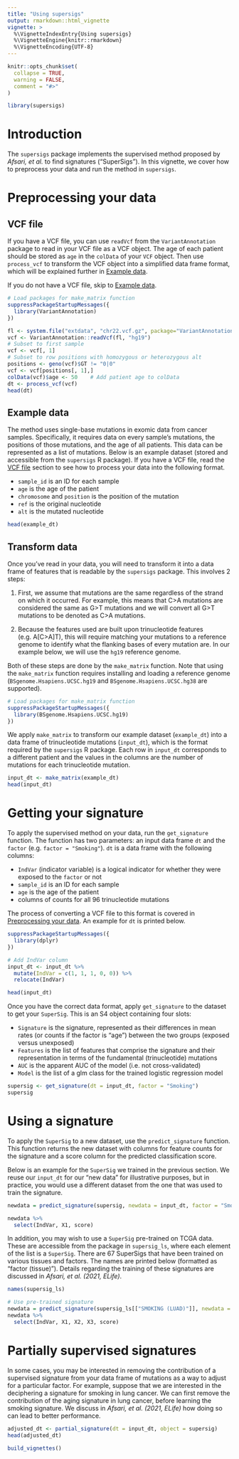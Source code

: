 ```yaml
---
title: "Using supersigs"
output: rmarkdown::html_vignette
vignette: >
  %\VignetteIndexEntry{Using supersigs}
  %\VignetteEngine{knitr::rmarkdown}
  %\VignetteEncoding{UTF-8}
---
```


```r
knitr::opts_chunk$set(
  collapse = TRUE,
  warning = FALSE,
  comment = "#>"
)
```

```r
library(supersigs)
```

# Introduction

The `supersigs` package implements the supervised method proposed by *Afsari, et al.* to find signatures ("SuperSigs"). In this vignette, we cover how to preprocess your data and run the method in `supersigs`.

# Preprocessing your data

## VCF file

If you have a VCF file, you can use `readVcf` from the `VariantAnnotation` package to read in your VCF file as a VCF object. The age of each patient should be stored as `age` in the `colData` of your `VCF` object. Then use `process_vcf` to transform the VCF object into a simplified data frame format, which will be explained further in [Example data].

If you do not have a VCF file, skip to [Example data].

```r
# Load packages for make_matrix function
suppressPackageStartupMessages({
  library(VariantAnnotation)
})

fl <- system.file("extdata", "chr22.vcf.gz", package="VariantAnnotation")
vcf <- VariantAnnotation::readVcf(fl, "hg19") 
# Subset to first sample
vcf <- vcf[, 1]
# Subset to row positions with homozygous or heterozygous alt
positions <- geno(vcf)$GT != "0|0" 
vcf <- vcf[positions[, 1],]
colData(vcf)$age <- 50    # Add patient age to colData
dt <- process_vcf(vcf)
head(dt)
```

## Example data

The method uses single-base mutations in exomic data from cancer samples. Specifically, it requires data on every sample's mutations, the positions of those mutations, and the age of all patients. This data can be represented as a list of mutations. Below is an example dataset (stored and accessible from the `supersigs` R package). If you have a VCF file, read the [VCF file] section to see how to process your data into the following format. 

* `sample_id` is an ID for each sample
* `age` is the age of the patient
* `chromosome` and `position` is the position of the mutation
* `ref` is the original nucleotide
* `alt` is the mutated nucleotide 

```r
head(example_dt)
```

## Transform data

Once you've read in your data, you will need to transform it into a data frame of features that is readable by the `supersigs` package. This involves 2 steps:

1. First, we assume that mutations are the same regardless of the strand on which it occurred. For example, this means that C>A mutations are considered the same as G>T mutations and we will convert all G>T mutations to be denoted as C>A mutations.

2. Because the features used are built upon trinucleotide features (e.g. A[C>A]T), this will require matching your mutations to a reference genome to identify what the flanking bases of every mutation are. In our example below, we will use the `hg19` reference genome.

Both of these steps are done by the `make_matrix` function. Note that using the `make_matrix` function requires installing and loading a reference genome (`BSgenome.Hsapiens.UCSC.hg19` and `BSgenome.Hsapiens.UCSC.hg38` are supported).

```r
# Load packages for make_matrix function
suppressPackageStartupMessages({
  library(BSgenome.Hsapiens.UCSC.hg19)
})
```

We apply `make_matrix` to transform our example dataset (`example_dt`) into a data frame of trinucleotide mutations (`input_dt`), which is the format required by the `supersigs` R package. Each row in `input_dt` corresponds to a different patient and the values in the columns are the number of mutations for each trinucleotide mutation.

```r
input_dt <- make_matrix(example_dt)
head(input_dt)
```

# Getting your signature

To apply the supervised method on your data, run the `get_signature` function. The function has two parameters: an input data frame `dt` and the `factor` (e.g. `factor = "Smoking"`). `dt` is a data frame with the following columns:

* `IndVar` (indicator variable) is a logical indicator for whether they were exposed to the `factor` or not
* `sample_id` is an ID for each sample
* `age` is the age of the patient
* columns of counts for all 96 trinucleotide mutations

The process of converting a VCF file to this format is covered in [Preprocessing your data]. An example for `dt` is printed below.

```r
suppressPackageStartupMessages({
  library(dplyr)
})

# Add IndVar column
input_dt <- input_dt %>%
  mutate(IndVar = c(1, 1, 1, 0, 0)) %>%
  relocate(IndVar)

head(input_dt)
```

Once you have the correct data format, apply `get_signature` to the dataset to get your `SuperSig`. This is an S4 object containing four slots:

* `Signature` is the signature, represented as their differences in mean rates (or counts if the factor is "age") between the two groups (exposed versus unexposed)
* `Features` is the list of features that comprise the signature and their representation in terms of the fundamental (trinucleotide) mutations
* `AUC` is the apparent AUC of the model (i.e. not cross-validated)
* `Model` is the list of a glm class for the trained logistic regression model

```r
supersig <- get_signature(dt = input_dt, factor = "Smoking")
supersig
```

# Using a signature

To apply the `SuperSig` to a new dataset, use the `predict_signature` function. This function returns the new dataset with columns for feature counts for the signature and a score column for the predicted classification score.

Below is an example for the `SuperSig` we trained in the previous section. We reuse our `input_dt` for our "new data" for illustrative purposes, but in practice, you would use a different dataset from the one that was used to train the signature.

```r
newdata = predict_signature(supersig, newdata = input_dt, factor = "Smoking")

newdata %>%
  select(IndVar, X1, score)
```

In addition, you may wish to use a `SuperSig` pre-trained on TCGA data. These are accessible from the package in `supersig_ls`, where each element of the list is a `SuperSig`. There are 67 SuperSigs that have been trained on various tissues and factors. The names are printed below (formatted as "factor (tissue)"). Details regarding the training of these signatures are discussed in *Afsari, et al. (2021, ELife)*.

```r
names(supersig_ls)
```

```r
# Use pre-trained signature
newdata = predict_signature(supersig_ls[["SMOKING (LUAD)"]], newdata = input_dt, factor = "Smoking")
newdata %>%
  select(IndVar, X1, X2, X3, score)
```


# Partially supervised signatures

In some cases, you may be interested in removing the contribution of a supervised signature from your data frame of mutations as a way to adjust for a particular factor. For example, suppose that we are interested in the deciphering a signature for smoking in lung cancer. We can first remove the contribution of the aging signature in lung cancer, before learning the smoking signature. We discuss in *Afsari, et al. (2021, ELife)* how doing so can lead to better performance.

```r
adjusted_dt <- partial_signature(dt = input_dt, object = supersig)
head(adjusted_dt)
```


```r
build_vignettes()
```


